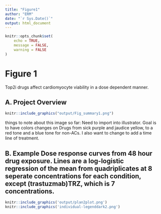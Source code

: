```yaml
---
title: "Figure1"
author: "ERM"
date: "`r Sys.Date()`"
output: html_document
---
```


```r
knitr::opts_chunk$set(
	echo = TRUE,
	message = FALSE,
	warning = FALSE
)
```

# Figure 1

Top2i drugs affect cardiomyocyte viability in a dose dependent manner.

## A. Project Overview

```r
knitr::include_graphics("output/Fig_summary1.png")
```

things to note about this image so far:  Need to import into illustrator.  Goal is to have colors changes on Drugs from sick purple and jaudice yellow, to a red tone and a blue tone for non-ACs.  I also want to change to add a time line of treatment.


## B. Example Dose response curves from 48 hour drug exposure. Lines are a log-logistic regression of the mean from quadriplicates at 8 seperate concentrations for each condition, except (trastuzmab)TRZ, which is 7 concentrations.

```r
knitr::include_graphics('output/plan2plot.png')
knitr::include_graphics('individual-legenddark2.png')
```


